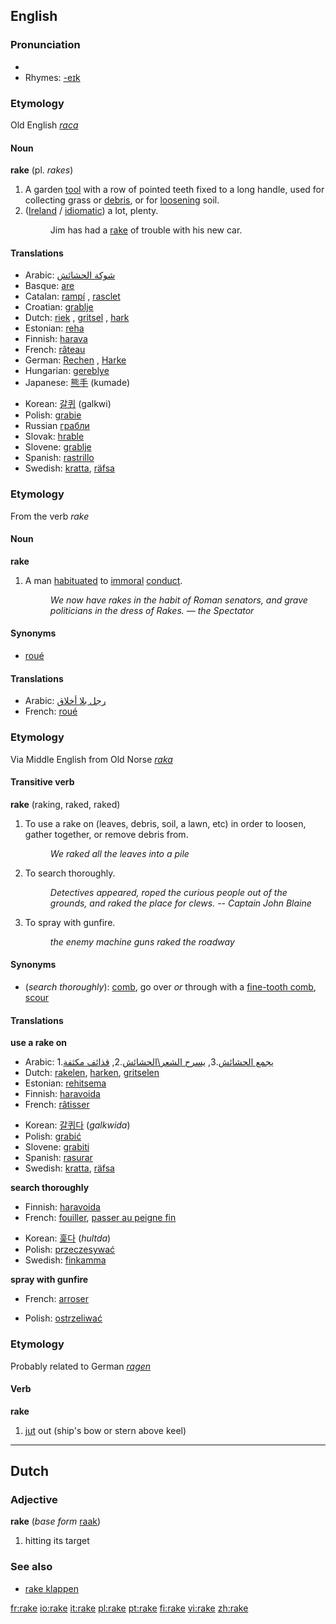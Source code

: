 ==English==
===Pronunciation===
*{{audio|en-us-rake.ogg|Audio (US)}}
*Rhymes: [[Rhymes:English:-eɪk|-eɪk]]
===Etymology===
Old English ''[[raca]]''
====Noun====
'''rake''' (pl. ''rakes'')

#A garden [[tool]] with a row of pointed teeth fixed to a long handle, used for collecting grass or [[debris]], or for [[loosen]]ing soil.
#([[Ireland]] / [[idiomatic]]) a lot, plenty.
#:Jim has had a [[rake]] of trouble with his new car.

====Translations====
{{top}}
*Arabic: [[شوكة الحشائش]] 
*Basque: [[are]]
*Catalan: [[rampí]] {{m}}, [[rasclet]] {{m}}
*Croatian: [[grablje]] {{f}} {{p}}
*Dutch: [[riek]] {{m}}, [[gritsel]] {{m}}, [[hark#Dutch|hark]] {{m}}
*Estonian: [[reha]]
*Finnish: [[harava]]
*French: [[râteau]] {{m}}
*German: [[Rechen]] {{m}}, [[Harke]] {{f}}
*Hungarian: [[gereblye]]
*Japanese: [[熊手]] (kumade)
{{mid}}
*Korean: [[갈퀴]] (galkwi)
*Polish: [[grabie]] {{p}}
*Russian [[грабли]]
*Slovak: [[hrable]]
*Slovene: [[grablje]] {{f}} {{p}}
*Spanish: [[rastrillo]] {{m}}
*Swedish: [[kratta]], [[räfsa]]
{{bottom}}

===Etymology===
From the verb ''rake''
====Noun====
'''rake'''

#A man [[habituate]]d to [[immoral]] [[conduct]].
#:''We now have rakes in the habit of Roman senators, and grave politicians in the dress of Rakes. &mdash; the Spectator''

====Synonyms====
* [[roué]]

====Translations====
{{top}}
*Arabic: [[رجل بلا أخلاق]]
*French: [[roué#French|roué]] {{m}}
{{mid}}
{{bottom}}

===Etymology===
Via Middle English from Old Norse ''[[raka]]''
====Transitive verb====
'''rake''' (raking, raked, raked)

#To use a rake on (leaves, debris, soil, a lawn, etc) in order to loosen, gather together, or remove debris from.
#:''We raked all the leaves into a pile''
#To search thoroughly.
#:''Detectives appeared, roped the curious people out of the grounds, and raked the place for clews.  -- Captain John Blaine''
#To spray with gunfire.
#:''the enemy machine guns raked the roadway''

====Synonyms====
*(''search thoroughly''): [[comb]], go over ''or'' through with a [[fine-tooth comb]], [[scour]]

====Translations====
'''use a rake on'''
{{top}}
*Arabic: 1.[[يجمع الحشائش]].3, [[يسرح الشعر\الحشائش]].2, [[قذائف مكثفة]]
*Dutch: [[rakelen]], [[harken]], [[gritselen]]
*Estonian: [[rehitsema]]
*Finnish: [[haravoida]]
*French: [[râtisser]]
{{mid}}
*Korean: [[갈퀴다]] (''galkwida'')
*Polish: [[grabić]]
*Slovene: [[grabiti]]
*Spanish: [[rasurar]]
*Swedish: [[kratta]], [[räfsa]]
{{bottom}}

'''search thoroughly'''
{{top}}
*Finnish: [[haravoida]]
*French: [[fouiller]], [[passer au peigne fin]]
{{mid}}
*Korean: [[훑다]] (''hultda'')
*Polish: [[przeczesywać]]
*Swedish: [[finkamma]]
{{bottom}}

'''spray with gunfire'''
{{top}}
*French: [[arroser]]
{{mid}}
*Polish: [[ostrzeliwać]]
{{bottom}}

===Etymology===
Probably related to German ''[[ragen]]''
====Verb====
'''rake'''

# [[jut]] out (ship's bow or stern above keel)

----

==Dutch==
=== Adjective ===
'''rake''' (''base form'' [[raak]])

# hitting its target

===See also===
*[[rake klappen]]

[[fr:rake]]
[[io:rake]]
[[it:rake]]
[[pl:rake]]
[[pt:rake]]
[[fi:rake]]
[[vi:rake]]
[[zh:rake]]